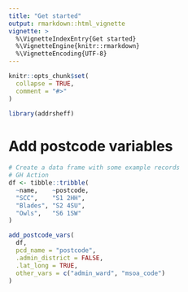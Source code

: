 ```yaml
---
title: "Get started"
output: rmarkdown::html_vignette
vignette: >
  %\VignetteIndexEntry{Get started}
  %\VignetteEngine{knitr::rmarkdown}
  %\VignetteEncoding{UTF-8}
---
```


```r
knitr::opts_chunk$set(
  collapse = TRUE,
  comment = "#>"
)
```

```r
library(addrsheff)
```

<!-- This vignette is generated by fusen: do not edit by hand -->

<!-- Run this 'development' chunk -->
<!-- Store every call to library() that you need to explore your functions -->


# Add postcode variables

```r
# Create a data frame with some example records
# GH Action
df <- tibble::tribble(
  ~name,    ~postcode,
  "SCC",    "S1 2HH",
  "Blades", "S2 4SU",
  "Owls",   "S6 1SW"
)

add_postcode_vars(
  df,
  pcd_name = "postcode",
  .admin_district = FALSE,
  .lat_long = TRUE,
  other_vars = c("admin_ward", "msoa_code")
)
```

<!--

# There can be development actions

Create a chunk with 'development' actions

- The chunk needs to be named `development` or `dev`
- It contains functions that are used for package development only
- Note that you may want to store most of these functions in the 0-dev_history.Rmd file

These are only included in the present flat template file, their content will not be part of the package anywhere else.
-->


